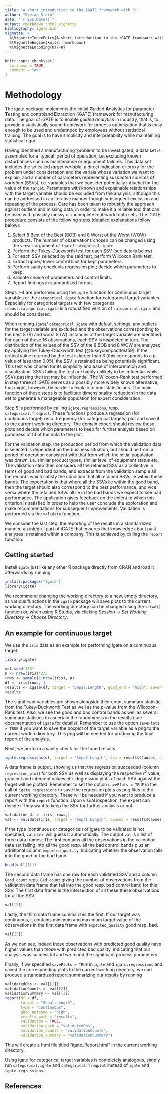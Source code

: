 ```yaml
---
title: "A short introduction to the iGATE framework with R"
author: "Stefan Stein"
date: "`r Sys.Date()`"
output: rmarkdown::html_vignette
bibliography: igate.bib
vignette: >
  %\VignetteIndexEntry{A short introduction to the iGATE framework with R}
  %\VignetteEngine{knitr::rmarkdown}
  %\VignetteEncoding{UTF-8}
---
```


```r
knitr::opts_chunk$set(
  collapse = TRUE,
  comment = "#>"
)
```

# Methodology

The igate package implements the **i**nitial **G**uided **A**nalytics for parameter **T**esting and controland **E**xtraction (iGATE) framework for manufacturing data. The goal of iGATE is to enable *guided analytics* in industry, that is, to provide a statistically sound framework for process optimization that is easy enough to be used and understood by employees without statistical training. The goal is to have simplicity and interpretability while maintaining statistical rigor.

Having identified a manufacturing ‘problem’ to be investigated, a data set is assembled for a ‘typical’ period of
operation, i.e. excluding known disturbances such as maintenance or equipment failures. This
data set includes the so called *target variable*, a direct indication or proxy for the problem under
consideration and the variale whose variation we want to explain, and a number of parameters representing *suspected sources of variation*
(SSVs), i.e. variables that we consider potentially influetial for the value of the `target`. Parameters with known and explainable relationships with the target variable should be
excluded from the analysis, although this can be addressed in an iterative manner though
subsequent exclusion and repeating of the process. Care has been taken to robustify the approach against outliers and missing data, in order to make it a reliable tool that can be used with possibly messy or incomplete real-world data sets. The iGATE procedure consists of the following steps (detailed explanations follow below):

1. Select 8 Best of the Best (BOB) and 8 Worst of the Worst (WOW) products. The number of observations chosen can be changed using the `versus` argument of `igate`/ `categorical.igate`.
1. Perform the Tukey-Duckworth test for each SSV (see details below).
1. For each SSV selected by the said test, perform Wilcoxon Rank test.
1. Extract upper/ lower control limit for kept parameters.
1. Perform sanity check via regression plot; decide which parameters to keep.
1. Validate choice of parameters and control limits.
1. Report findings in standardized format.

Steps 1-4 are performed using the `igate` function for continuous target variables or the `categorical.igate` function for categorical target variables. Especially for categorical targets with few categories `robust.categorical.igate` is a robustified version of `categorical.igate` and should be considered.

When running `igate`/ `categorical.igate` with default settings, any outliers for the target variable are excluded and the observations corresponding to the best 8 (B) and worst 8 (W) instances of the target variable are identified. For each of
these 16 observations, each SSV is inspected in turn. The distribution of the values of the SSV of the 8 BOB and 8 WOW are analyzed by applying the Tukey-Duckworth test [@tukeycompacttest59]. If the critical value returned by the test is larger than 6 (this corresponds to a p-value of less than 0.05), the SSV is retained as being potentially significant.
This test was chosen for its simplicity and ease of interpretation and visualization. SSVs failing the test are highly unlikely to be influential whilst SSVs
passing the test may be influential. The Wilcoxon-Rank test performed in step three of iGATE serves as a possibly more widely known alternative, that might, however, be harder to explain to non-statisticians. The main function of these steps is to facilitate dimensionality reduction in the data set to generate a manageable population for expert consideration.

Step 5 is performed by calling `igate.regressions`, resp. `categorical.freqplot`. These functions produce a regression (for continuous target) resp. frequency (for categorical targets) plot and save it to the current working directory. The domain expert should review these plots and decide which parameters to keep for further analysis based on goodness of fit of the data to the plot.

For the validation step, the production period from which the validation data is selected is dependent on the business situation, but should be from a period of operation consistent with that from which the initial
population was drawn, i.e. similar product types, similar level of equipment status etc. The
validation step then considers all the retained SSV as a collective in terms of good and bad
bands, and extracts from the validation sample all the records which satisfy the condition that all
retained SSVs lie within these bands. The expectation is that where all the SSVs lie within the
good band, then the target should also correspond to the best performance, and vice versa
where the retained SSVs all lie in the bad bands we expect to see bad performance. The application gives feedback on the extent to
which this criterion is satisfied in order to help the user conclude the exploration and make
recommendations for subsequent improvements. Validation is performed via the `validate` function.

We consider the last step, the reporting of the results in a standardized manner, an integral part of iGATE that ensures that knowledge about past analyses is retained within a company. This is achieved by calling the `report` function.

## Getting started

Install `igate` just like any other R package directly from CRAN and load it afterwards by running
```r
install.packages("igate")
library(igate)
```

We recommend changing the working directory to a new, empty directory, as various functions in the `igate` package will save plots to the current working directory. The working directory can be changed using the `setwd()` function or, when using R Studio, via clicking *Session -> Set Working Directory -> Choose Directory*. 

## An example for continuous target

We use the `iris` data as an example for performing igate on a continuous target.
```r
library(igate)
```


```r
set.seed(123)
n <- nrow(iris)*2/3
rows <- sample(1:nrow(iris), n)
df <- iris[rows, ]
results <- igate(df, target = "Sepal.Length", good_end = "high", savePlots = TRUE)
results
```

The significant variables are shown alongside their count summary statistic from the Tukey-Duckworth Test as well as the p-value from the Wilcoxon-Rank test. Also, we see the good and bad control bands as well as several summary statistics to ascertain the randomness in the results (see documentation of `igate` for details). Remember to use the option `savePlots = TRUE` if you want to save the boxplot of the target variable as a png to the current workin directory. This png will be needed for producing the final report of the analysis.

Next, we perform a sanity check for the found results
```r
igate.regressions(df, target = "Sepal.Length", ssv = results$Causes, savePlots = TRUE)
```

A data frame is output, showing us that the regression succeeded (column `regression_plot`) for both SSV as well as displaying the respective $r^2$ value, gradient and intercept values etc. Regression plots of each SSV against the target will be plotted. Remember to set the option `savePlots = TRUE` in the call of `igate.regressions` to save the regression plots as png files to the current working directory. These will be needed if you want to produce a report with the `report` function. Upon visual inspection, the expert can decide if they want to keep the SSV for further analysis or not.

```r
validation_df <- iris[-rows,]
val <- validate(iris, target = "Sepal.Length", causes = results$Causes, results_df = results)
```

If the type (continuous or categorical) of igate to be validated is not specified, `validate` will guess it automatically. The output `val` is a list of three data frames: The first contains all the observations in the validation data set falling into all the good resp. all the bad control bands plus an additional column `expected_quality`, indicating whether the observation falls into the good or the bad band.

```r
head(val[[1]])
```


The second data frame has one row for each validated SSV and a column `Good_count` reps. `Bad_count` giving the number of observations from the validation data frame that fall into the good resp. bad control band for this SSV. The first data frame is the intersection of all these these observations for all the SSV.

```r
val[[2]]
```

Lastly, the third data frame summarizes the first. If our target was continuous, it contains minimum and maximum target value of the observations in the first data frame with `expected_quality` good resp. bad.

```r
val[[3]]
```

As we can see, indeed those observations with predicted good quality have higher values than those with predicted bad quality, indicating that our analysis was successful and we found the significant process parameters.

Finally, if we specified `savePlots = TRUE` in `igate` and `igate.regressions` and saved the corresponding plots to the current working directory, we can produce a standardized report summarizing our results by running

```r
validatedObs <- val[[1]]
validationCounts <- val[[2]]
validationSummary <- val[[3]]
report(df = df, 
       target = "Sepal.Length",
       type = "continuous", 
       good_outcome = "high",
       results_path = "results", 
       validation = TRUE, 
       validation_path = "validatedObs",
       validation_counts = "validationCounts", 
       validation_summary = "validationSummary")
```

This will create a html file titled "igate_Report.html" in the current working directory.

Using igate for categorical target variables is completely analogous, simply run `categorical.igate` and `categorical.freqplot` instead of `igate` and `igate.regressions`.

## References


